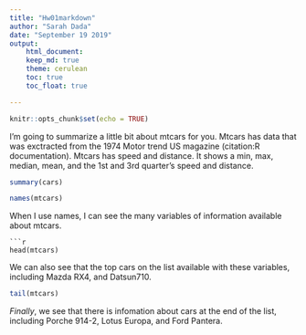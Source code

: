 ```yaml
---
title: "Hw01markdown"
author: "Sarah Dada"
date: "September 19 2019"
output:
    html_document:
    keep_md: true
    theme: cerulean
    toc: true
    toc_float: true

---
```


```r
knitr::opts_chunk$set(echo = TRUE)
```

I'm going to summarize a little bit about mtcars for you. Mtcars has data that was exctracted from the 1974 Motor trend US magazine (citation:R documentation). Mtcars has speed and distance. It shows a min, max, median, mean, and the 1st and 3rd quarter's speed and distance.

```r
summary(cars)
```

```r
names(mtcars)
```
When I use names, I can see the many variables of information available about mtcars. 
```
```r
head(mtcars)
```
We can also see that the top cars on the list available with these variables, including Mazda RX4, and Datsun710.
```r
tail(mtcars)
```
*Finally*, we see that there is infomation about cars at the end of the list, including Porche 914-2, Lotus Europa, and Ford Pantera.
